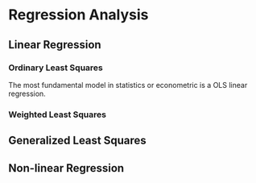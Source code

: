 # Regression Analysis
## Linear Regression
### Ordinary Least Squares
The most fundamental model in statistics or econometric is a OLS linear regression. 

### Weighted Least Squares

## Generalized Least Squares

## Non-linear Regression